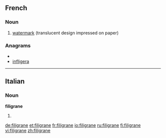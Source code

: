 ==French==

===Noun===
{{infl|fr|noun|g=m}}

# [[watermark]] (translucent design impressed on paper)

{{tbot entry|French|watermark|2009|August|fr}}

===Anagrams===
* {{alphagram|aefgiilnr}}
* [[infligera#French|infligera]]


----

==Italian==

===Noun===
'''filigrane''' {{f}}

# {{plural of|[[filigrana]]|lang=Italian}}

[[de:filigrane]]
[[et:filigrane]]
[[fr:filigrane]]
[[io:filigrane]]
[[ru:filigrane]]
[[fi:filigrane]]
[[vi:filigrane]]
[[zh:filigrane]]